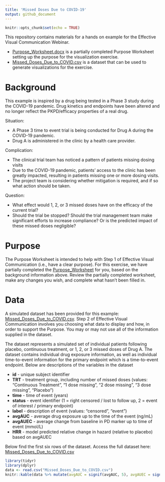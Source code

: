 ```yaml
---
title: 'Missed Doses Due to COVID-19'
output: github_document
---
```


```r
knitr::opts_chunk$set(echo = TRUE)
```

This repository contains materials for a hands on example for the Effective Visual Communication Webinar. 

* [Purpose_Worksheet.docx](Purpose_Worksheet.docx) is a partially completed Purpose Worksheet setting up the purpose for the visualization exercise.
* [Missed_Doses_Due_to_COVID.csv](Missed_Doses_Due_to_COVID.csv) is a dataset that can be used to generate visualizations for the exercise.

# Background

This example is inspired by a drug being tested in a Phase 3 study during the COVID-19 pandemic. Drug kinetics and endpoints have been altered and no longer reflect the PKPD/efficacy properties of a real drug.

Situation: 

*  A Phase 3 time to event trial is being conducted for Drug A during the COVID-19 pandemic.
*  Drug A is administered in the clinic by a health care provider.

Complication: 

*  The clinical trial team has noticed a pattern of patients missing dosing visits
*  Due to the COVID-19 pandemic, patients' access to the clinic has been greatly impacted, resulting in patients missing one or more dosing visits.
* The project team is considering whether mitigation is required, and if so what action should be taken.

Question:

*  What effect would 1, 2, or 3 missed doses have on the efficacy of the current trial?
*  Should the trial be stopped? Should the trial management team make significant efforts to increase compliance? Or is the predicted impact of these missed doses negligible? 

# Purpose

The Purpose Worksheet is intended to help with Step 1 of Effective Visual Communication (i.e., have a clear purpose). For this exercise, we have partially completed the [Purpose_Worksheet](Purpose_Worksheet.docx) for you, based on the background information above. Review the partially completed worksheet, make any changes you wish, and complete what hasn't been filled in.

# Data

A simulated dataset has been provided for this example: [Missed_Doses_Due_to_COVID.csv](Missed_Doses_Due_to_COVID.csv). Step 2 of Effective Visual Communication involves you choosing what data to display and how, in order to support the Purpose. You may or may not use all of the information supplied in the dataset.

The dataset represents a simulated set of individual patients following placebo, continuous treatment, or 1, 2, or 3 missed doses of Drug A. The dataset contains individual drug exposure information, as well as individual time-to-event information for the primary endpoint which is a time-to-event endpoint. Below are descriptions of the variables in the dataset

*  **id** - unique subject identifier
* **TRT** - treatment group, including number of missed doses (values: "Continuous Treatment", "1 dose missing", "2 dose missing", "3 dose missing", "Placebo")
* **time** - time of event (years)
* **status** - event identifier (1 = right censored / lost to follow up, 2 = event of interest / primary endpoint)
* **label** - description of event (values: "censored", "event")
* **avgAUC** - average drug exposure up to the time of the event (ng/mL)
* **avgAUEC** - average change from baseline in PD marker up to time of event (mmol/L)
* **HRR** - model predicted relative change in hazard (relative to placebo) based on avgAUEC

Below find the first six rows of the dataset. Access the full dataset here: [Missed_Doses_Due_to_COVID.csv](Missed_Doses_Due_to_COVID.csv)

```r
library(tidyr)
library(dplyr)
data <- read.csv("Missed_Doses_Due_to_COVID.csv")
knitr::kable(data %>% mutate(avgAUC = signif(avgAUC, 5), avgAUEC = signif(avgAUEC, 5), HRR = signif(HRR, 5)) %>% head(), rownames = FALSE)
```










